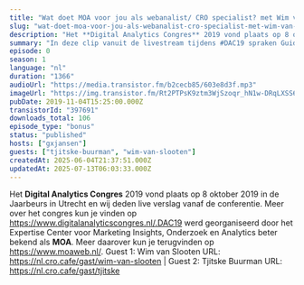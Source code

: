 ```yaml
---
title: "Wat doet MOA voor jou als webanalist/ CRO specialist? met Wim van Slooten en Tjitske Buurman"
slug: "wat-doet-moa-voor-jou-als-webanalist-cro-specialist-met-wim-van-slooten-en-tjitske-buurman"
description: "Het **Digital Analytics Congres** 2019 vond plaats op 8 oktober 2019 in de Jaarbeurs in Utrecht en wij deden live verslag vanaf de conferentie. Meer over het congres kun je vinden op https://www.digitalanalyticscongres.nl/.DAC19 werd georganiseerd door het Expertise Center voor Marketing Insights, Onderzoek en Analytics beter bekend als **MOA**. Meer daarover kun je terugvinden op https://www.moaweb.nl/. Guest 1: Wim van Slooten URL: https://nl.cro.cafe/gast/wim-van-slooten | Guest 2: Tjitske Buurman URL: https://nl.cro.cafe/gast/tjitske"
summary: "In deze clip vanuit de livestream tijdens #DAC19 spraken Guido en Bart met Wim en Tjitske van MOA, de organisatie van DAC19."
episode: 0
season: 1
language: "nl"
duration: "1366"
audioUrl: "https://media.transistor.fm/b2cecb85/603e8d3f.mp3"
imageUrl: "https://img.transistor.fm/Rt2PTPsK9ztm3WjSzoqr_hN1w-DRqLXSS6zLTtz__dM/rs:fill:3000:3000:1/q:60/aHR0cHM6Ly9pbWct/dXBsb2FkLXByb2R1/Y3Rpb24udHJhbnNp/c3Rvci5mbS8yMzU1/NmFlOWEzYzk5NGUw/OTQzMDg2NTI0ZmYz/ZTEzYy5qcGVn.webp"
pubDate: 2019-11-04T15:25:00.000Z
transistorId: "397691"
downloads_total: 106
episode_type: "bonus"
status: "published"
hosts: ["gxjansen"]
guests: ["tjitske-buurman", "wim-van-slooten"]
createdAt: 2025-06-04T21:37:51.000Z
updatedAt: 2025-07-13T06:03:33.000Z
---
```


Het **Digital Analytics Congres** 2019 vond plaats op 8 oktober 2019 in de Jaarbeurs in Utrecht en wij deden live verslag vanaf de conferentie. Meer over het congres kun je vinden op https://www.digitalanalyticscongres.nl/.DAC19 werd georganiseerd door het Expertise Center voor Marketing Insights, Onderzoek en Analytics beter bekend als **MOA**. Meer daarover kun je terugvinden op https://www.moaweb.nl/. Guest 1: Wim van Slooten URL: https://nl.cro.cafe/gast/wim-van-slooten | Guest 2: Tjitske Buurman URL: https://nl.cro.cafe/gast/tjitske
